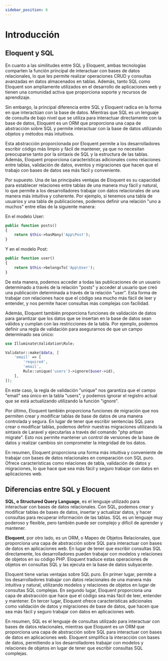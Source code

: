 ```yaml
---
sidebar_position: 6
---
```


# Introducción

## Eloquent y SQL

En cuanto a las similitudes entre SQL y Eloquent, ambas tecnologías comparten la función principal de interactuar con bases de datos relacionales, lo que les permite realizar operaciones CRUD y consultas avanzadas en datos almacenados en tablas. Además, tanto SQL como Eloquent son ampliamente utilizados en el desarrollo de aplicaciones web y tienen una comunidad activa que proporciona soporte y recursos de aprendizaje.

Sin embargo, la principal diferencia entre SQL y Eloquent radica en la forma en que interactúan con la base de datos. Mientras que SQL es un lenguaje de consulta de bajo nivel que se utiliza para interactuar directamente con la base de datos, Eloquent es un ORM que proporciona una capa de abstracción sobre SQL y permite interactuar con la base de datos utilizando objetos y métodos más intuitivos.

Esta abstracción proporcionada por Eloquent permite a los desarrolladores escribir código más limpio y fácil de mantener, ya que no necesitan preocuparse tanto por la sintaxis de SQL y la estructura de las tablas. Además, Eloquent proporciona características adicionales como relaciones entre tablas, validación de datos, eventos y migraciones que hacen que el trabajo con bases de datos sea más fácil y conveniente.

Por supuesto. Una de las principales ventajas de Eloquent es su capacidad para establecer relaciones entre tablas de una manera muy fácil y natural, lo que permite a los desarrolladores trabajar con datos relacionales de una manera más intuitiva y coherente. Por ejemplo, si tenemos una tabla de usuarios y una tabla de publicaciones, podemos definir una relación "uno a muchos" entre ellas de la siguiente manera:

En el modelo User:

```php
public function posts()
{
    return $this->hasMany('App\Post');
}
```

Y en el modelo Post:

```php
public function user()
{
    return $this->belongsTo('App\User');
}
```

De esta manera, podemos acceder a todas las publicaciones de un usuario determinado a través de la relación "posts" y acceder al usuario que creó una publicación determinada a través de la relación "user". Esta forma de trabajar con relaciones hace que el código sea mucho más fácil de leer y entender, y nos permite hacer consultas más complejas con facilidad.

Además, Eloquent también proporciona funciones de validación de datos para garantizar que los datos que se insertan en la base de datos sean válidos y cumplan con las restricciones de la tabla. Por ejemplo, podemos definir una regla de validación para asegurarnos de que un campo determinado sea único:

```php
use Illuminate\Validation\Rule;

Validator::make($data, [
    'email' => [
        'required',
        'email',
        Rule::unique('users')->ignore($user->id),
    ],
]);
```

En este caso, la regla de validación "unique" nos garantiza que el campo "email" sea único en la tabla "users", y podemos ignorar el registro actual que se está actualizando utilizando la función "ignore".

Por último, Eloquent también proporciona funciones de migración que nos permiten crear y modificar tablas de base de datos de una manera controlada y segura. En lugar de tener que escribir sentencias SQL para crear o modificar tablas, podemos definir nuestras migraciones utilizando la sintaxis de Laravel y ejecutarlas a través del comando "php artisan migrate". Esto nos permite mantener un control de versiones de la base de datos y realizar cambios sin comprometer la integridad de los datos.

En resumen, Eloquent proporciona una forma más intuitiva y conveniente de trabajar con bases de datos relacionales en comparación con SQL puro. Ofrece características como relaciones de tabla, validación de datos y migraciones, lo que hace que sea más fácil y seguro trabajar con datos en aplicaciones web.

## Diferencias entre SQL y Elocuent



**SQL, o Structured Query Language**, es el lenguaje utilizado para interactuar con bases de datos relacionales. Con SQL, podemos crear y modificar tablas de bases de datos, insertar y actualizar datos, y hacer consultas para recuperar información de las tablas. SQL es un lenguaje muy poderoso y flexible, pero también puede ser complejo y difícil de aprender y mantener.

**Eloquent**, por otro lado, es un ORM, o Mapeo de Objetos Relacionales, que proporciona una capa de abstracción sobre SQL para interactuar con bases de datos en aplicaciones web. En lugar de tener que escribir consultas SQL directamente, los desarrolladores pueden trabajar con modelos y relaciones de objetos en su código PHP. Eloquent traduce estas operaciones de objetos en consultas SQL y las ejecuta en la base de datos subyacente.

Eloquent tiene varias ventajas sobre SQL puro. En primer lugar, permite a los desarrolladores trabajar con datos relacionales de una manera más intuitiva y natural, utilizando modelos y relaciones de objetos en lugar de consultas SQL complejas. En segundo lugar, Eloquent proporciona una capa de abstracción que hace que el código sea más fácil de leer, entender y mantener. En tercer lugar, Eloquent ofrece características adicionales como validación de datos y migraciones de base de datos, que hacen que sea más fácil y seguro trabajar con datos en aplicaciones web.

En resumen, SQL es el lenguaje de consultas utilizado para interactuar con bases de datos relacionales, mientras que Eloquent es un ORM que proporciona una capa de abstracción sobre SQL para interactuar con bases de datos en aplicaciones web. Eloquent simplifica la interacción con bases de datos, permitiendo a los desarrolladores trabajar con modelos y relaciones de objetos en lugar de tener que escribir consultas SQL complejas.